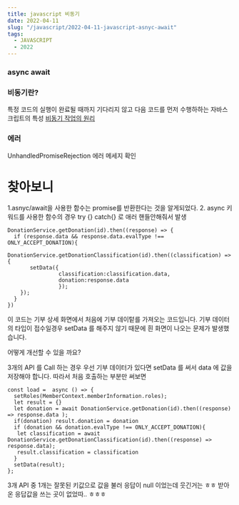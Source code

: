 ```yaml
---
title: javascript 비동기
date: 2022-04-11
slug: "/javascript/2022-04-11-javascript-asnyc-await"
tags:
  - JAVASCRIPT
  - 2022
--- 
```


### async  await


### 비동기란?
특정 코드의 실행이 완료될 때까지 기다리지 않고 다음 코드를 먼저 수행하하는 자바스크립트의 특성
[비동기 작업의 원리](https://it-eldorado.tistory.com/86)

### 에러
UnhandledPromiseRejection
에러 메세지 확인
# 찾아보니
1.asnyc/await을 사용한 함수는 promise를 반환한다는 것을 알게되었다.
2.  async 키워드를 사용한 함수의 경우
    try {} catch{} 로 애러 핸들안해줘서 발생

```
DonationService.getDonation(id).then((response) => {
  if (response.data && response.data.evalType !== ONLY_ACCEPT_DONATION){
    DonationService.getDonationClassification(id).then((classification) => {
       setData({
                classification:classification.data,
                donation:response.data
                });
    });
  }
})
```

이 코드는 기부 상세 화면에서 처음에 기부 데이텉를 가져오는 코드입니다.
기부 데이터의 타입이 접수일경우 setData 를 해주지 않기 때문에 흰 화면이 나오는 문제가 발생했습니다.

어떻게 개선할 수 있을 까요?

3개의 API 를 Call 하는 경우 
우선 기부 데이터가 있다면 setData 를 써서 data 에 값을 저장해야 합니다. 따라서 
처음 호출하는 부분만 써보면


```
const load =  async () => {
  setRoles(MemberContext.memberInformation.roles);
  let result = {}
  let donation = await DonationService.getDonation(id).then((response) => response.data );
  if(donation) result.donation = donation
  if (donation && donation.evalType !== ONLY_ACCEPT_DONATION){
   let classification = await DonationService.getDonationClassification(id).then((response) => response.data);
   result.classification = classification
  }
  setData(result);
};
```

3개 API 중 1개는 잘못된 키값으로 값을 불러 응답이 null 이었는데
웃긴거는 ㅎㅎ 받아온 응답값을 쓰는 곳이 없었따.. ㅎㅎㅎ
